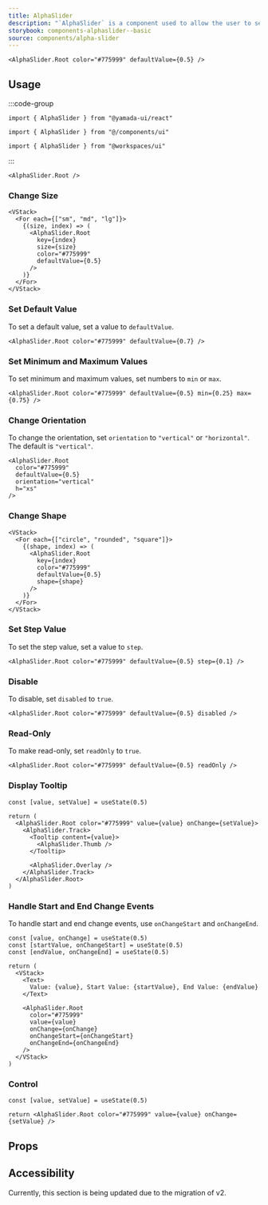 ```yaml
---
title: AlphaSlider
description: "`AlphaSlider` is a component used to allow the user to select color transparency."
storybook: components-alphaslider--basic
source: components/alpha-slider
---
```


```tsx preview
<AlphaSlider.Root color="#775999" defaultValue={0.5} />
```

## Usage

:::code-group

```tsx [package]
import { AlphaSlider } from "@yamada-ui/react"
```

```tsx [alias]
import { AlphaSlider } from "@/components/ui"
```

```tsx [monorepo]
import { AlphaSlider } from "@workspaces/ui"
```

:::

```tsx
<AlphaSlider.Root />
```

### Change Size

```tsx preview
<VStack>
  <For each={["sm", "md", "lg"]}>
    {(size, index) => (
      <AlphaSlider.Root
        key={index}
        size={size}
        color="#775999"
        defaultValue={0.5}
      />
    )}
  </For>
</VStack>
```

### Set Default Value

To set a default value, set a value to `defaultValue`.

```tsx preview
<AlphaSlider.Root color="#775999" defaultValue={0.7} />
```

### Set Minimum and Maximum Values

To set minimum and maximum values, set numbers to `min` or `max`.

```tsx preview
<AlphaSlider.Root color="#775999" defaultValue={0.5} min={0.25} max={0.75} />
```

### Change Orientation

To change the orientation, set `orientation` to `"vertical"` or `"horizontal"`. The default is `"vertical"`.

```tsx preview
<AlphaSlider.Root
  color="#775999"
  defaultValue={0.5}
  orientation="vertical"
  h="xs"
/>
```

### Change Shape

```tsx preview
<VStack>
  <For each={["circle", "rounded", "square"]}>
    {(shape, index) => (
      <AlphaSlider.Root
        key={index}
        color="#775999"
        defaultValue={0.5}
        shape={shape}
      />
    )}
  </For>
</VStack>
```

### Set Step Value

To set the step value, set a value to `step`.

```tsx preview
<AlphaSlider.Root color="#775999" defaultValue={0.5} step={0.1} />
```

### Disable

To disable, set `disabled` to `true`.

```tsx preview
<AlphaSlider.Root color="#775999" defaultValue={0.5} disabled />
```

### Read-Only

To make read-only, set `readOnly` to `true`.

```tsx preview
<AlphaSlider.Root color="#775999" defaultValue={0.5} readOnly />
```

### Display Tooltip

```tsx preview functional client
const [value, setValue] = useState(0.5)

return (
  <AlphaSlider.Root color="#775999" value={value} onChange={setValue}>
    <AlphaSlider.Track>
      <Tooltip content={value}>
        <AlphaSlider.Thumb />
      </Tooltip>

      <AlphaSlider.Overlay />
    </AlphaSlider.Track>
  </AlphaSlider.Root>
)
```

### Handle Start and End Change Events

To handle start and end change events, use `onChangeStart` and `onChangeEnd`.

```tsx preview functional client
const [value, onChange] = useState(0.5)
const [startValue, onChangeStart] = useState(0.5)
const [endValue, onChangeEnd] = useState(0.5)

return (
  <VStack>
    <Text>
      Value: {value}, Start Value: {startValue}, End Value: {endValue}
    </Text>

    <AlphaSlider.Root
      color="#775999"
      value={value}
      onChange={onChange}
      onChangeStart={onChangeStart}
      onChangeEnd={onChangeEnd}
    />
  </VStack>
)
```

### Control

```tsx preview functional client
const [value, setValue] = useState(0.5)

return <AlphaSlider.Root color="#775999" value={value} onChange={setValue} />
```

## Props

<PropsTable name="alpha-slider" />

## Accessibility

Currently, this section is being updated due to the migration of v2.
